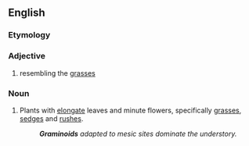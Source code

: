 ==English==

===Etymology===
{{der|en|la|grāmen||grass}} {{suffix|en||oid}}

===Adjective===
{{en-adj}}

# resembling the [[grass]]es

===Noun===
{{en-noun}}

# Plants with [[elongate]] leaves and minute flowers, specifically [[grass]]es, [[sedge]]s and [[rush]]es.
#: '''''Graminoids''' adapted to mesic sites dominate the understory.''